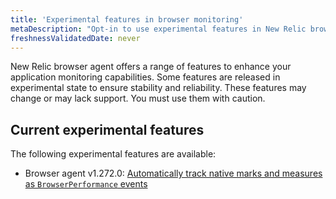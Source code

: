 ```yaml
---
title: 'Experimental features in browser monitoring'
metaDescription: "Opt-in to use experimental features in New Relic browser monitoring before they're generally available."
freshnessValidatedDate: never
---
```


New Relic browser agent offers a range of features to enhance your application monitoring capabilities. Some features are released in experimental state to ensure stability and reliability. These features may change or may lack support. You must use them with caution.


## Current experimental features

The following experimental features are available:
* Browser agent v1.272.0: [Automatically track native marks and measures as `BrowserPerformance` events](/docs/browser/new-relic-browser/browser-pro-features/marks-and-measures)
